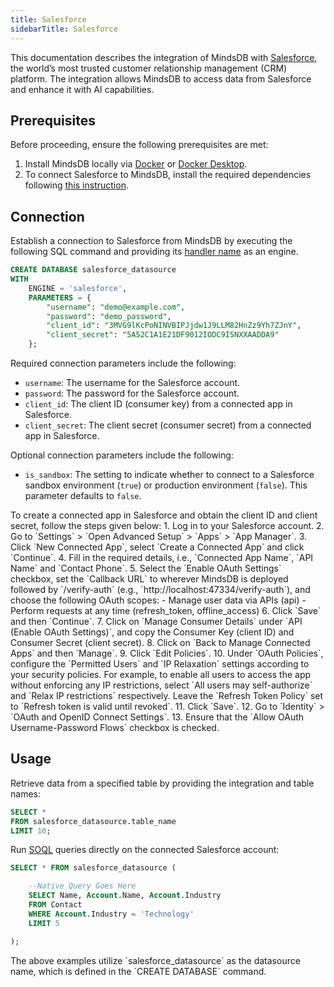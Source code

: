 ```yaml
---
title: Salesforce
sidebarTitle: Salesforce
---
```


This documentation describes the integration of MindsDB with [Salesforce](https://www.salesforce.com/), the world’s most trusted customer relationship management (CRM) platform.
The integration allows MindsDB to access data from Salesforce and enhance it with AI capabilities.

## Prerequisites

Before proceeding, ensure the following prerequisites are met:

1. Install MindsDB locally via [Docker](https://docs.mindsdb.com/setup/self-hosted/docker) or [Docker Desktop](https://docs.mindsdb.com/setup/self-hosted/docker-desktop).
2. To connect Salesforce to MindsDB, install the required dependencies following [this instruction](https://docs.mindsdb.com/setup/self-hosted/docker#install-dependencies).

## Connection

Establish a connection to Salesforce from MindsDB by executing the following SQL command and providing its [handler name](https://github.com/mindsdb/mindsdb/tree/main/mindsdb/integrations/handlers/salesforce_handler) as an engine.

```sql
CREATE DATABASE salesforce_datasource
WITH
    ENGINE = 'salesforce',
    PARAMETERS = {
        "username": "demo@example.com",
        "password": "demo_password",
        "client_id": "3MVG9lKcPoNINVBIPJjdw1J9LLM82HnZz9Yh7ZJnY",
        "client_secret": "5A52C1A1E21DF9012IODC9ISNXXAADDA9"
    };
```

Required connection parameters include the following:

* `username`: The username for the Salesforce account.
* `password`: The password for the Salesforce account.
* `client_id`: The client ID (consumer key) from a connected app in Salesforce.
* `client_secret`: The client secret (consumer secret) from a connected app in Salesforce.

Optional connection parameters include the following:

* `is_sandbox`: The setting to indicate whether to connect to a Salesforce sandbox environment (`true`) or production environment (`false`). This parameter defaults to `false`.

<Tip>
To create a connected app in Salesforce and obtain the client ID and client secret, follow the steps given below:
1. Log in to your Salesforce account.
2. Go to `Settings` > `Open Advanced Setup` > `Apps` > `App Manager`.
3. Click `New Connected App`, select `Create a Connected App` and click `Continue`.
4. Fill in the required details, i.e., `Connected App Name`, `API Name` and `Contact Phone`.
5. Select the `Enable OAuth Settings` checkbox, set the `Callback URL` to wherever MindsDB is deployed followed by `/verify-auth` (e.g., `http://localhost:47334/verify-auth`), and choose the following OAuth scopes:
 - Manage user data via APIs (api)
 - Perform requests at any time (refresh_token, offline_access)
6. Click `Save` and then `Continue`.
7. Click on `Manage Consumer Details` under `API (Enable OAuth Settings)`, and copy the Consumer Key (client ID) and Consumer Secret (client secret).
8. Click on `Back to Manage Connected Apps` and then `Manage`.
9. Click `Edit Policies`.
10. Under `OAuth Policies`, configure the `Permitted Users` and `IP Relaxation` settings according to your security policies. For example, to enable all users to access the app without enforcing any IP restrictions, select `All users may self-authorize` and `Relax IP restrictions` respectively. Leave the `Refresh Token Policy` set to `Refresh token is valid until revoked`.
11. Click `Save`.
12. Go to `Identity` > `OAuth and OpenID Connect Settings`.
13. Ensure that the `Allow OAuth Username-Password Flows` checkbox is checked.
</Tip>

## Usage

Retrieve data from a specified table by providing the integration and table names:

```sql
SELECT *
FROM salesforce_datasource.table_name
LIMIT 10;
```

Run [SOQL](https://developer.salesforce.com/docs/atlas.en-us.soql_sosl.meta/soql_sosl/sforce_api_calls_soql.htm) queries directly on the connected Salesforce account:

```sql
SELECT * FROM salesforce_datasource (

    --Native Query Goes Here
    SELECT Name, Account.Name, Account.Industry
    FROM Contact
    WHERE Account.Industry = 'Technology'
    LIMIT 5

);
```

<Note>
The above examples utilize `salesforce_datasource` as the datasource name, which is defined in the `CREATE DATABASE` command.
</Note>
